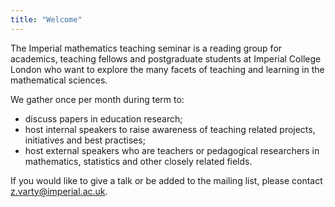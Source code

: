 ```yaml
---
title: "Welcome"
---
```


The Imperial mathematics teaching seminar is a reading group for academics, teaching fellows and postgraduate students at Imperial College London who want to explore the many facets of teaching and learning in the mathematical sciences.

We gather once per month during term to: 

- discuss papers in education research;
- host internal speakers to raise awareness of teaching related projects, initiatives and best practises;
- host external speakers who are teachers or pedagogical researchers in mathematics, statistics and other closely related fields.

If you would like to give a talk or be added to the mailing list, please contact [z.varty@imperial.ac.uk](mailto:z.varty@imperial.ac.uk).


